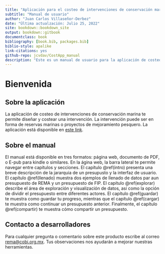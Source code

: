 ```yaml
--- 
title: "Aplicación para el costeo de intervenciones de conservación marina"
subtitle: "Manual de usuario"
author: "Juan Carlos Villaseñor-Derbez"
date: "Última actualzación: Julio 25, 2022"
site: bookdown::bookdown_site
output: bookdown::gitbook
documentclass: book
bibliography: [book.bib, packages.bib]
biblio-style: apalike
link-citations: yes
github-repo: jcvdav/CostApp_manual
description: "Este es un manual de usuario para la aplicación de costeo de intervenciones de conservación marina."
---
```


# Bienvenida

## Sobre la aplicación

La aplicación de costeo de intervenciones de conservación marina te permite diseñar y costear una intervención. La intervención puede ser en forma de reservas marinas o proyectos de mejoramiento pesquero. La aplicación está disponible en [este link](https://innovacionazul.shinyapps.io/AppCosteo/).

## Sobre el manual

El manual está disponible en tres formatos: página web, documento de PDF, o E-pub para kindle o similares. En la ágina web, la barra lateral te permite navegar entre capítulos y secciones. El capítulo \@ref(intro) presenta una breve descripción de la jararquia de un presupusto y la interfaz de usuario. El capítulo \@ref(llenado) muestra dos ejemplos de llenado de datos par aun presupuesto de REMA y un presupuesto de FIP. El capítulo \@ref(explorar) describe el área de exploración y visualización de datos, así como la opción de dividir el presupuesto entre diferentes actores. El capítulo \@ref(guardar) te muestra como guardar tu progreso, mientras que el capítulo \@ref(cargar) te muestra como continuar un presupuesto anterior. Finalmente, el capítulo \@ref(compartir) te muestra cómo compartir un presupuesto.

## Contacto a desarrolladores

Para cualquier pregunta o comentario sobre este producto escribe al correo [rema@cobi.org.mx](mailto:rema@cobi.org.mx). Tus observaciones nos ayudarán a mejorar nuestras herramientas.

